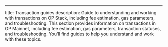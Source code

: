 ---
title: Transaction guides
description:   Guide to understanding and working with transactions on OP Stack, including
  fee estimation, gas parameters, and troubleshooting.
This section provides information on transactions in OP Mainnet, including fee estimation, gas parameters, transaction statuses, and troubleshooting. You'll find guides to help you understand and work with these topics.

<CardGroup>
  <Card title="Learn about transaction fees" href="/app-developers/transactions/fees" icon="exchange-alt" />
  <Card title="Estimate transaction fees" href="/app-developers/transactions/estimates" icon="exchange-alt" />
  <Card title="Setting transaction gas parameters" href="/app-developers/transactions/parameters" icon="exchange-alt" />
  <Card title="Transaction statuses" href="/app-developers/transactions/statuses" icon="exchange-alt" />
  <Card title="Troubleshooting transactions" href="/app-developers/transactions/troubleshooting" icon="exchange-alt" />
</CardGroup>
